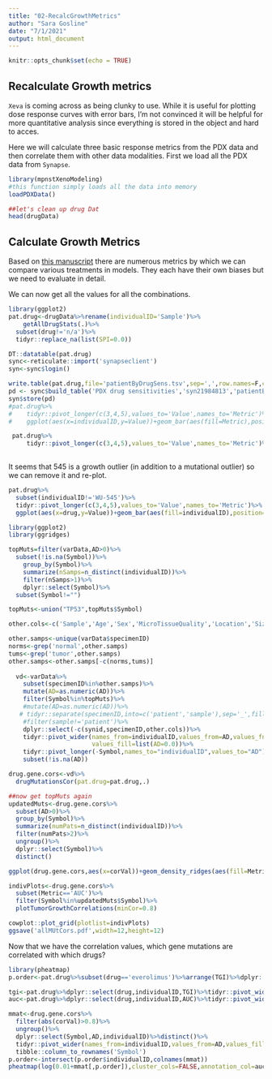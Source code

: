 ```yaml
---
title: "02-RecalcGrowthMetrics"
author: "Sara Gosline"
date: "7/1/2021"
output: html_document
---
```


```r
knitr::opts_chunk$set(echo = TRUE)
```

## Recalculate Growth metrics
`Xeva` is coming across as being clunky to use. While it is useful for plotting dose response curves with error bars, I'm not convinced it will be helpful for more quantitative analysis since everything is stored in the object and hard to acces.

Here we will calculate three basic response metrics from the PDX data and then correlate them with other data modalities. First we load all the PDX data from `Synapse`.

```r
library(mpnstXenoModeling)
#this function simply loads all the data into memory
loadPDXData()

##let's clean up drug Dat
head(drugData)

```


## Calculate Growth Metrics

Based on [this manuscript](https://link.springer.com/content/pdf/10.1208/s12248-018-0284-8.pdf) there are numerous metrics by which we can compare various treatments in models. They each have their own biases but we need to evaluate in detail.

We can now get all the values for all the combinations.

```r
library(ggplot2)
pat.drug<-drugData%>%rename(individualID='Sample')%>%
    getAllDrugStats(.)%>%
  subset(drug!='n/a')%>%
  tidyr::replace_na(list(SPI=0.0))

DT::datatable(pat.drug)
sync<-reticulate::import('synapseclient')
syn<-sync$login()

write.table(pat.drug,file='patientByDrugSens.tsv',sep=',',row.names=F,col.names=T)
pd <- sync$build_table('PDX drug sensitivities','syn21984813','patientByDrugSens.tsv')
syn$store(pd)
#pat.drug%>%
#    tidyr::pivot_longer(c(3,4,5),values_to='Value',names_to='Metric')%>%
#    ggplot(aes(x=individualID,y=Value))+geom_bar(aes(fill=Metric),position='dodge',stat='identity')+facet_grid(~drug)

 pat.drug%>%
     tidyr::pivot_longer(c(3,4,5),values_to='Value',names_to='Metric')%>%ggplot(aes(x=drug,y=Value))+geom_bar(aes(fill=individualID),position='dodge',stat='identity')+facet_grid(~Metric)+scale_fill_viridis_d()+theme(axis.text.x = element_text(angle = 90, vjust = 0.5, hjust=1))
 
```

It seems that 545 is a growth outlier (in addition to a mutational outlier) so we can remove it and re-plot.

```r
pat.drug%>%
  subset(individualID!='WU-545')%>%
  tidyr::pivot_longer(c(3,4,5),values_to='Value',names_to='Metric')%>%
  ggplot(aes(x=drug,y=Value))+geom_bar(aes(fill=individualID),position='dodge',stat='identity')+facet_grid(~Metric)+scale_fill_viridis_d()+theme(axis.text.x = element_text(angle = 90, vjust = 0.5, hjust=1))
```
```r

library(ggplot2)
library(ggridges)

topMuts=filter(varData,AD>0)%>%
  subset(!is.na(Symbol))%>%
    group_by(Symbol)%>%
    summarize(nSamps=n_distinct(individualID))%>%
    filter(nSamps>1)%>%
    dplyr::select(Symbol)%>%
  subset(Symbol!="")

topMuts<-union("TP53",topMuts$Symbol)

other.cols<-c('Sample','Age','Sex','MicroTissueQuality','Location','Size','Clinical.Status')

other.samps<-unique(varData$specimenID)
norms<-grep('normal',other.samps)
tums<-grep('tumor',other.samps)
other.samps<-other.samps[-c(norms,tums)]
  
  vd<-varData%>%
    subset(specimenID%in%other.samps)%>%
    mutate(AD=as.numeric(AD))%>%
    filter(Symbol%in%topMuts)%>%
    #mutate(AD=as.numeric(AD))%>%
   # tidyr::separate(specimenID,into=c('patient','sample'),sep='_',fill="right")%>%
    #filter(sample!='patient')%>%
    dplyr::select(-c(synid,specimenID,other.cols))%>%
    tidyr::pivot_wider(names_from=individualID,values_from=AD,values_fn=list(AD=mean),
                       values_fill=list(AD=0.0))%>%
    tidyr::pivot_longer(-Symbol,names_to="individualID",values_to="AD")%>%
    subset(!is.na(AD))

drug.gene.cors<-vd%>%
  drugMutationsCor(pat.drug=pat.drug,.)

##now get topMuts again
updatedMuts<-drug.gene.cors%>%
  subset(AD>0)%>%
  group_by(Symbol)%>%
  summarize(numPats=n_distinct(individualID))%>%
  filter(numPats>2)%>%
  ungroup()%>%
  dplyr::select(Symbol)%>%
  distinct()

ggplot(drug.gene.cors,aes(x=corVal))+geom_density_ridges(aes(fill=Metric,y=drug,alpha=0.8))+scale_fill_viridis_d()

indivPlots<-drug.gene.cors%>%
  subset(Metric=='AUC')%>%
  filter(Symbol%in%updatedMuts$Symbol)%>%
  plotTumorGrowthCorrelations(minCor=0.8)

cowplot::plot_grid(plotlist=indivPlots)
ggsave('allMUtCors.pdf',width=12,height=12)
```
Now that we have the correlation values, which gene mutations are correlated with which drugs?


```r
library(pheatmap)
p.order<-pat.drug%>%subset(drug=='everolimus')%>%arrange(TGI)%>%dplyr::select(individualID)

tgi<-pat.drug%>%dplyr::select(drug,individualID,TGI)%>%tidyr::pivot_wider(values_from='TGI',names_from='drug')%>%tibble::column_to_rownames('individualID')
auc<-pat.drug%>%dplyr::select(drug,individualID,AUC)%>%tidyr::pivot_wider(values_from='AUC',names_from='drug',values_fill=list(AUC=0.0))%>%tibble::column_to_rownames('individualID')

mmat<-drug.gene.cors%>%
  filter(abs(corVal)>0.8)%>%
  ungroup()%>%
  dplyr::select(Symbol,AD,individualID)%>%distinct()%>%
  tidyr::pivot_wider(names_from=individualID,values_from=AD,values_fill=list(AD=0.0))%>%
  tibble::column_to_rownames('Symbol')
p.order<-intersect(p.order$individualID,colnames(mmat))
pheatmap(log(0.01+mmat[,p.order]),cluster_cols=FALSE,annotation_col=auc,clustering_method='ward.D2',filename = 'correlatedMuts.pdf')
```